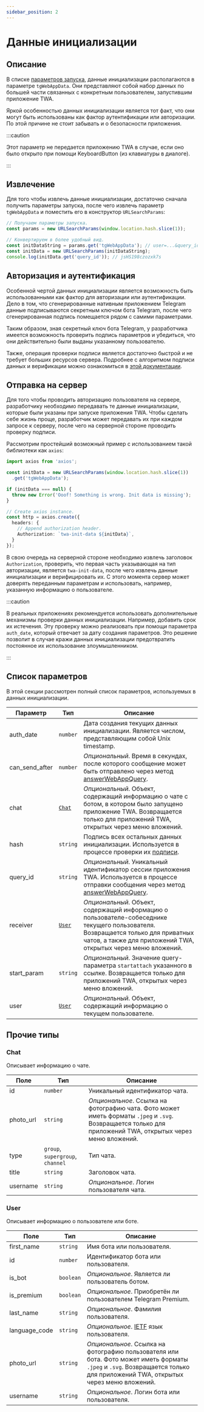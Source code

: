 ```yaml
---
sidebar_position: 2
---
```


# Данные инициализации

## Описание

В списке [параметров запуска](./about), данные инициализации располагаются в
параметре `tgWebAppData`. Они представляют собой набор данных по большей части
связанных с конкретным пользователем, запустившим приложение TWA.

Яркой особенностью данных инициализации является тот факт, что они могут
быть использованы как фактор аутентификации или авторизации. По этой причине
не стоит забывать и о безопасности приложения.

:::caution

Этот параметр не передается приложению TWA в случае, если оно было открыто
при помощи KeyboardButton (из клавиатуры в диалоге).

:::

## Извлечение

Для того чтобы извлечь данные инициализации, достаточно сначала получить
параметры запуска, после чего извлечь параметр `tgWebAppData` и поместить его
в конструктор `URLSearchParams`:

```typescript title="Пример извлечения данных инициализации"
// Получаем параметры запуска.
const params = new URLSearchParams(window.location.hash.slice(1));

// Конвертируем в более удобный вид.
const initDataString = params.get('tgWebAppData'); // user=...&query_id=...&...
const initData = new URLSearchParams(initDataString);
console.log(initData.get('query_id')); // jsHS198czozxk7s 
```

## Авторизация и аутентификация

Особенной чертой данных инициализации является возможность быть использованными
как фактор для авторизации или аутентификации. Дело в том, что сгенерированные
нативным приложением Telegram данные подписываются секретным ключом бота
Telegram, после чего сгенерированная подпись помещается рядом с самими
параметрами.

Таким образом, зная секретный ключ бота Telegram, у разработчика имеется
возможность проверить подпись параметров и убедиться, что они действительно
были выданы указанному пользователю.

Также, операция проверки подписи является достаточно быстрой и не требует
больших ресурсов сервера. Подробнее с алгоритмом подписи данных и верификации
можно ознакомиться
в [этой документации](https://core.telegram.org/bots/webapps#validating-data-received-via-the-web-app).

[//]: # (Перенести флоу верификации к нам)

## Отправка на сервер

Для того чтобы проводить авторизацию пользователя на сервере, разработчику
необходимо передавать те данные инициализации, которые были указаны при
запуске приложения TWA. Чтобы сделать себе жизнь проще, разработчик может
передавать их при каждом запросе к серверу, после чего на серверной стороне
проводить проверку подписи.

Рассмотрим простейший возможный пример с использованием такой библиотеки как
`axios`:

```typescript title="Пример передачи данных инициализации на сервер"
import axios from 'axios';

const initData = new URLSearchParams(window.location.hash.slice(1))
  .get('tgWebAppData');

if (initData === null) {
  throw new Error('Ooof! Something is wrong. Init data is missing');
}

// Create axios instance.  
const http = axios.create({
  headers: {
    // Append authorization header. 
    Authorization: `twa-init-data ${initData}`,
  }
});
```

В свою очередь на серверной стороне необходимо извлечь
заголовок `Authorization`,
проверить, что первая часть указывающая на тип авторизации,
является `twa-init-data`,
после чего извлечь данные инициализации и верифицировать их. С этого момента
сервер может доверять переданным параметрам и использовать, например,
указанную информацию о пользователе.

:::caution

В реальных приложениях рекомендуется использовать дополнительные механизмы
проверки данных инициализации. Например, добавить срок их истечения. Эту
проверку можно реализовать при помощи параметра `auth_date`, который отвечает
за дату создания параметров. Это решение позволит в случае кражи данных
инициализации предотвратить постоянное их использование злоумышленником.

:::

## Список параметров

В этой секции рассмотрен полный список параметров, используемых в данных
инициализации.

| Параметр       | Тип             | Описание                                                                                                                                                                                           |
|----------------|-----------------|----------------------------------------------------------------------------------------------------------------------------------------------------------------------------------------------------|
| auth_date      | `number`        | Дата создания текущих данных инициализации. Является числом, представляющим собой Unix timestamp.                                                                                                  |
| can_send_after | `number`        | _Опциональный_. Время в секундах, после которого сообщение может быть отправлено через метод [answerWebAppQuery](https://core.telegram.org/bots/api#answerwebappquery).                            |
| chat           | [`Chat`](#chat) | _Опциональный_. Объект, содержащий информацию о чате с ботом, в котором было запущено приложение TWA. Возвращается только для приложений TWA, открытых через меню вложений.                        |
| hash           | `string`        | Подпись всех остальных данных инициализации. Используется в процессе проверки их [подписи](https://core.telegram.org/bots/webapps#validating-data-received-via-the-web-app).                       |
| query_id       | `string`        | _Опциональный_. Уникальный идентификатор сессии приложения TWA. Используется в процессе отправки сообщения через метод [answerWebAppQuery](https://core.telegram.org/bots/api#answerwebappquery).  |
| receiver       | [`User`](#user) | _Опциональный_. Объект, содержащий информацию о пользователе-собеседнике текущего пользователя. Возвращается только для приватных чатов, а также для приложений TWA, открытых через меню вложений. |
| start_param    | `string`        | _Опциональный_. Значение query-параметра `startattach` указанного в ссылке. Возвращается только для приложений TWA, открытых через меню вложений.                                                  |
| user           | [`User`](#user) | _Опциональный_. Объект, содержащий информацию о текущем пользователе.                                                                                                                              |

## Прочие типы

### Chat

Описывает информацию о чате.

| Поле      | Тип                              | Описание                                                                                                                                                    |
|-----------|----------------------------------|-------------------------------------------------------------------------------------------------------------------------------------------------------------|
| id        | `number`                         | Уникальный идентификатор чата.                                                                                                                              |
| photo_url | `string`                         | _Опциональное_. Ссылка на фотографию чата. Фото может иметь форматы `.jpeg` и `.svg`. Возвращается только для приложений TWA, открытых через меню вложений. |
| type      | `group`, `supergroup`, `channel` | Тип чата.                                                                                                                                                   |
| title     | `string`                         | Заголовок чата.                                                                                                                                             |
| username  | `string`                         | _Опциональное_. Логин пользователя чата.                                                                                                                    |

### User

Описывает информацию о пользователе или боте.

| Поле          | Тип       | Описание                                                                                                                                                                     |
|---------------|-----------|------------------------------------------------------------------------------------------------------------------------------------------------------------------------------|
| first_name    | `string`  | Имя бота или пользователя.                                                                                                                                                   |
| id            | `number`  | Идентификатор бота или пользователя.                                                                                                                                         |
| is_bot        | `boolean` | _Опциональное_. Является ли пользователь ботом.                                                                                                                              |
| is_premium    | `boolean` | _Опциональное_. Приобретён ли пользователем Telegram Premium.                                                                                                                |
| last_name     | `string`  | _Опциональное_. Фамилия пользователя.                                                                                                                                        |
| language_code | `string`  | _Опциональное_. [IETF](https://en.wikipedia.org/wiki/IETF_language_tag) язык пользователя.                                                                                   |
| photo_url     | `string`  | _Опциональное_. Ссылка на фотографию пользователя или бота. Фото может иметь форматы `.jpeg` и `.svg`. Возвращается только для приложений TWA, открытых через меню вложений. |
| username      | `string`  | _Опциональное_. Логин бота или пользователя.                                                                                                                                 |